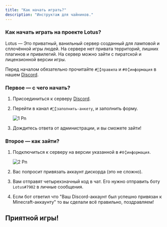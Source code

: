 ```yaml
---
title: "Как начать играть?"
description: "Инструктаж для чайников."
---
```


### Как начать играть на проекте Lotus?

Lotus — Это приватный, ванильный сервер созданный для ламповой и cплoчённой игры людей. На сервере нет привата территорий, лишних плагинов и привилегий. На сервер можно зайти с пиратской и лицензионной версии игры.

Перед началом обязательно прочитайте `#📜╏правила` и `#🌐╏информация` в нашем [Discord](https://discord.gg/wFUzrZgAeu).

### Первое — с чего начать?

1. Присоединиться к серверу [Discord](https://discord.gg/wFUzrZgAeu).
2. Перейти в канал `#📝╏заполнить-анкету`, и заполнить форму.

   ![1 Pn](/images/1.png)
3. Дождитесь ответа от администрации, и вы сможете зайти\!

### Второе — как зайти?

1. Подключиться к серверу на версии указанной в `#🌐╏информация`.

   ![2 Pn](/images/2.png)
2. Вас попросит привязать аккаунт дискорда (это не сложно).
3. Вам отправят четырехзначный код в чат. Его нужно отправить боту `Lotus#7902` в личные сообщения.
4. Если бот ответил что "Ваш Discord-аккаунт был успешно привязан к Minecraft-аккаунту" то вы сделали всё правильно, поздравляем\!

## Приятной игры\!